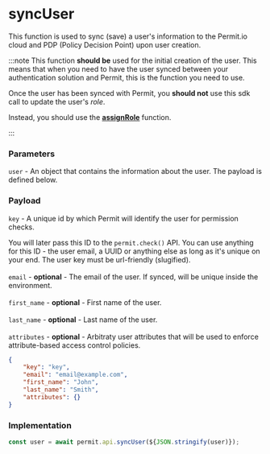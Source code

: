 # syncUser

This function is used to sync (save) a user's information to the Permit.io cloud and PDP (Policy Decision Point) upon user creation.

:::note
This function **should be** used for the initial creation of the user. This means that when you need to have the user synced between your authentication
solution and Permit, this is the function you need to use.

Once the user has been synced with Permit, you **should not** use this sdk call to update the user's _role_.

Instead, you should use the **[assignRole](/2.0.0/sdk/nodejs/role/assign-role)** function.

:::

### Parameters

`user` - An object that contains the information about the user. The payload is defined below.<br/>

### Payload

`key` - A unique id by which Permit will identify the user for permission checks.

You will later pass this ID to the `permit.check()` API. You can use anything for this ID - the user email, a UUID or anything else as long as it's unique on your end. The user key must be url-friendly (slugified).<br/><br/>
`email` - **optional** - The email of the user. If synced, will be unique inside the environment.<br/><br/>
`first_name` - **optional** - First name of the user.<br/><br/>
`last_name` - **optional** - Last name of the user.<br/><br/>
`attributes` - **optional** - Arbitraty user attributes that will be used to enforce attribute-based access control policies.

```json
{
	"key": "key",
	"email": "email@example.com",
	"first_name": "John",
	"last_name": "Smith",
	"attributes": {}
}
```

### Implementation

```js
const user = await permit.api.syncUser(${JSON.stringify(user)});
```
